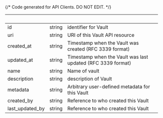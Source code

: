 {/* Code generated for API Clients. DO NOT EDIT. */}

| &nbsp;          | &nbsp; | &nbsp;                                                      |
| --------------- | ------ | ----------------------------------------------------------- |
| id              | string | identifier for Vault                                        |
| uri             | string | URI of this Vault API resource                              |
| created_at      | string | Timestamp when the Vault was created (RFC 3339 format)      |
| updated_at      | string | Timestamp when the Vault was last updated (RFC 3339 format) |
| name            | string | Name of vault                                               |
| description     | string | description of Vault                                        |
| metadata        | string | Arbitrary user-defined metadata for this Vault              |
| created_by      | string | Reference to who created this Vault                         |
| last_updated_by | string | Reference to who created this Vault                         |
